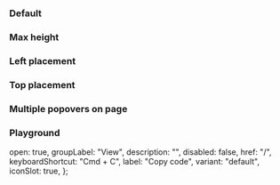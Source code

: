 
<Meta of={IcPopoverMenuStories} />

<Description markdown={readme} />

<Description markdown={menuItemReadme} />

<Description markdown={menuGroupReadme} />

### Default

<Canvas>
  <Story of={IcPopoverMenuStories.Default} />
</Canvas>

### Max height

<Canvas>
  <Story of={IcPopoverMenuStories.MaxHeight} />
</Canvas>

### Left placement

<Canvas>
  <Story of={IcPopoverMenuStories.LeftPlacement} />
</Canvas>

### Top placement

<Canvas>
  <Story of={IcPopoverMenuStories.TopPlacement} />
</Canvas>

### Multiple popovers on page

<Canvas>
  <Story of={IcPopoverMenuStories.MultiplePopoversOnPage} />
</Canvas>

### Playground

  open: true,
  groupLabel: "View",
  description: "",
  disabled: false,
  href: "/",
  keyboardShortcut: "Cmd + C",
  label: "Copy code",
  variant: "default",
  iconSlot: true,
};

<Canvas>
  <Story of={IcPopoverMenuStories.Playground} />
</Canvas>
